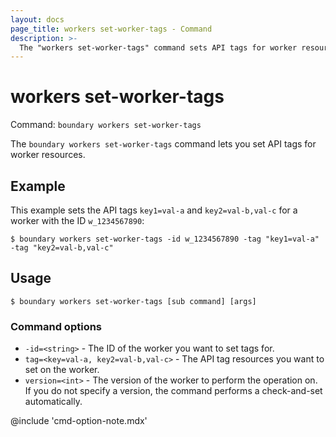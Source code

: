 ```yaml
---
layout: docs
page_title: workers set-worker-tags - Command
description: >-
  The "workers set-worker-tags" command sets API tags for worker resources.
---
```


# workers set-worker-tags

Command: `boundary workers set-worker-tags`

The `boundary workers set-worker-tags` command lets you set API tags for worker resources.

## Example

This example sets the API tags `key1=val-a` and `key2=val-b,val-c` for a worker with the ID `w_1234567890`:

```shell-session
$ boundary workers set-worker-tags -id w_1234567890 -tag "key1=val-a" -tag "key2=val-b,val-c"
```

## Usage

<CodeBlockConfig hideClipboard>

```shell-session
$ boundary workers set-worker-tags [sub command] [args]
```

</CodeBlockConfig>


### Command options

- `-id=<string>` - The ID of the worker you want to set tags for.
- `tag=<key=val-a, key2=val-b,val-c>` - The API tag resources you want to set on the worker.
- `version=<int>` - The version of the worker to perform the operation on.
If you do not specify a version, the command performs a check-and-set automatically.

@include 'cmd-option-note.mdx'